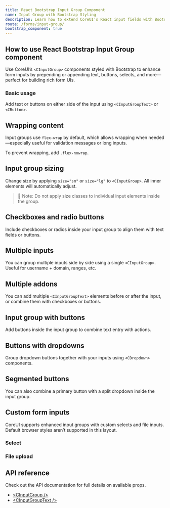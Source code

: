```yaml
---
title: React Bootstrap Input Group Component
name: Input Group with Bootstrap Styling
description: Learn how to extend CoreUI’s React input fields with Bootstrap-styled input groups—add text, buttons, selects, or custom file inputs seamlessly.
route: /forms/input-group/
bootstrap_component: true
---
```


## How to use React Bootstrap Input Group component

Use CoreUI’s `<CInputGroup>` components styled with Bootstrap to enhance form inputs by prepending or appending text, buttons, selects, and more—perfect for building rich form UIs.

### Basic usage

Add text or buttons on either side of the input using `<CInputGroupText>` or `<CButton>`.

<ExampleSnippet className="theme-bootstrap" component="InputGroupExample" componentName="React Bootstrap Form Input Group" />

## Wrapping content

Input groups use `flex-wrap` by default, which allows wrapping when needed—especially useful for validation messages or long inputs.

<ExampleSnippet className="theme-bootstrap" component="InputGroupWrappingExample" componentName="React Bootstrap Form Input Group" />

To prevent wrapping, add `.flex-nowrap`.

## Input group sizing

Change size by applying `size="sm"` or `size="lg"` to `<CInputGroup>`. All inner elements will automatically adjust.

<ExampleSnippet className="theme-bootstrap" component="InputGroupSizingExample" componentName="React Bootstrap Form Input Group" />

> 📌 Note: Do not apply size classes to individual input elements inside the group.

## Checkboxes and radio buttons

Include checkboxes or radios inside your input group to align them with text fields or buttons.

<ExampleSnippet className="theme-bootstrap" component="InputGroupCheckboxesAndRadiosExample" componentName="React Bootstrap Form Input Group" />

## Multiple inputs

You can group multiple inputs side by side using a single `<CInputGroup>`. Useful for username + domain, ranges, etc.

<ExampleSnippet className="theme-bootstrap" component="InputGroupMultipleInputsExample" componentName="React Bootstrap Form Input Group" />

## Multiple addons

You can add multiple `<CInputGroupText>` elements before or after the input, or combine them with checkboxes or buttons.

<ExampleSnippet className="theme-bootstrap" component="InputGroupMultipleAddonsExample" componentName="React Bootstrap Form Input Group" />

## Input group with buttons

Add buttons inside the input group to combine text entry with actions.

<ExampleSnippet className="theme-bootstrap" component="InputGroupButtonAddonsExample" componentName="React Bootstrap Form Input Group" />

## Buttons with dropdowns

Group dropdown buttons together with your inputs using `<CDropdown>` components.

<ExampleSnippet className="theme-bootstrap" component="InputGroupButtonsWithDropdownsExample" componentName="React Bootstrap Form Input Group" />

## Segmented buttons

You can also combine a primary button with a split dropdown inside the input group.

<ExampleSnippet className="theme-bootstrap" component="InputGroupSegmentedButtonsExample" componentName="React Bootstrap Form Input Group" />

## Custom form inputs

CoreUI supports enhanced input groups with custom selects and file inputs. Default browser styles aren’t supported in this layout.

### Select

<ExampleSnippet className="theme-bootstrap" component="InputGroupCustomSelectExample" componentName="React Bootstrap Form Input Group" />

### File upload

<ExampleSnippet className="theme-bootstrap" component="InputGroupCustomFileInputExample" componentName="React Bootstrap Form Input Group" />

## API reference

Check out the API documentation for full details on available props.

- [&lt;CInputGroup /&gt;](./api/#cinputgroup)
- [&lt;CInputGroupText /&gt;](./api/#cinputgrouptext)
